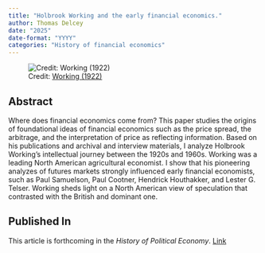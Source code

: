 ```yaml
---
title: "Holbrook Working and the early financial economics."
author: Thomas Delcey
date: "2025"
date-format: "YYYY"
categories: "History of financial economics"
---
```


![Credit: [Working (1922)](https://hdl.handle.net/11299/203943)](picture.png)

## Abstract

Where does financial economics come from? This paper studies the origins of foundational ideas of financial economics such as the price spread, the arbitrage, and the interpretation of price as reflecting information. Based on his publications and archival and interview materials, I analyze Holbrook Working's intellectual journey between the 1920s and 1960s. Working was a leading North American agricultural economist. I show that his pioneering analyzes of futures markets strongly influenced early financial economists, such as Paul Samuelson, Paul Cootner, Hendrick Houthakker, and Lester G. Telser. Working sheds light on a North American view of speculation that contrasted with the British and dominant one. 

## Published In

This article is forthcoming in the *History of Political Economy*. [Link](https://doi.org/10.1215/00182702-11242749)

